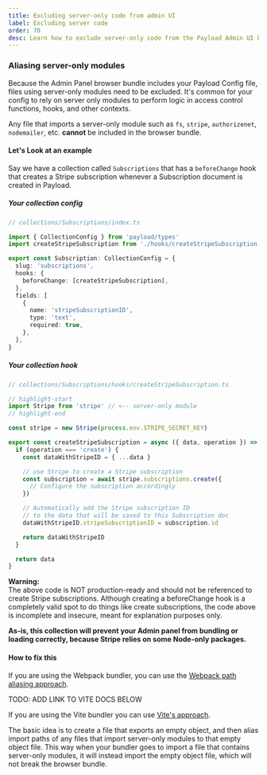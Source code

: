 ```yaml
---
title: Excluding server-only code from admin UI
label: Excluding server code
order: 70
desc: Learn how to exclude server-only code from the Payload Admin UI bundle
---
```


### Aliasing server-only modules

Because the Admin Panel browser bundle includes your Payload Config file,
files using server-only modules need to be excluded.
It's common for your config to rely on server only modules to perform logic in access control functions, hooks, and other contexts.

Any file that imports a server-only module such as `fs`, `stripe`, `authorizenet`, `nodemailer`, etc. **cannot** be included in the browser bundle.

#### Let's Look at an example

Say we have a collection called `Subscriptions` that has a `beforeChange` hook that
creates a Stripe subscription whenever a Subscription document is created in Payload.

##### Your collection config
```ts
// collections/Subscriptions/index.ts

import { CollectionConfig } from 'payload/types'
import createStripeSubscription from './hooks/createStripeSubscription'

export const Subscription: CollectionConfig = {
  slug: 'subscriptions',
  hooks: {
    beforeChange: [createStripeSubscription],
  },
  fields: [
    {
      name: 'stripeSubscriptionID',
      type: 'text',
      required: true,
    },
  ],
}
```

##### Your collection hook
```ts
// collections/Subscriptions/hooks/createStripeSubscription.ts

// highlight-start
import Stripe from 'stripe' // <-- server-only module
// highlight-end

const stripe = new Stripe(process.env.STRIPE_SECRET_KEY)

export const createStripeSubscription = async ({ data, operation }) => {
  if (operation === 'create') {
    const dataWithStripeID = { ...data }

    // use Stripe to create a Stripe subscription
    const subscription = await stripe.subscriptions.create({
      // Configure the subscription accordingly
    })

    // Automatically add the Stripe subscription ID
    // to the data that will be saved to this Subscription doc
    dataWithStripeID.stripeSubscriptionID = subscription.id

    return dataWithStripeID
  }

  return data
}
```

<Banner type="error">
  <strong>Warning:</strong>
  <br />
  The above code is NOT production-ready and should not be referenced to create Stripe
  subscriptions. Although creating a beforeChange hook is a completely valid spot to do things like
  create subscriptions, the code above is incomplete and insecure, meant for explanation purposes
  only.
</Banner>

**As-is, this collection will prevent your Admin panel from bundling or loading correctly, because Stripe relies on some Node-only packages.**

#### How to fix this
If you are using the Webpack bundler, you can use the [Webpack path aliasing approach](/docs/admin/webpack#aliasing-server-only-modules).

TODO: ADD LINK TO VITE DOCS BELOW

If you are using the Vite bundler you can use [Vite's approach](/docs/admin/vite).

The basic idea is to create a file that exports an empty object, and then alias import paths of any files that import server-only modules to that empty object file.
This way when your bundler goes to import a file that contains server-only modules, it will instead import the empty object file, which will not break the browser bundle.

